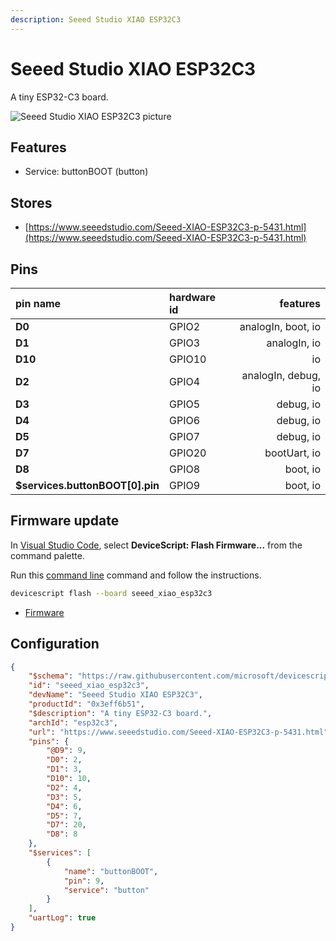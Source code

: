 ```yaml
---
description: Seeed Studio XIAO ESP32C3
---
```

# Seeed Studio XIAO ESP32C3


A tiny ESP32-C3 board.


![Seeed Studio XIAO ESP32C3 picture](https://microsoft.github.io/jacdac-docs/images/devices/seeed-studio/xiaoesp32c3v00.catalog.jpg)

## Features

-  Service: buttonBOOT (button)

## Stores

-  [https://www.seeedstudio.com/Seeed-XIAO-ESP32C3-p-5431.html](https://www.seeedstudio.com/Seeed-XIAO-ESP32C3-p-5431.html)

## Pins

| pin name | hardware id | features |
|:---------|:------------|---------:|
| **D0** |  GPIO2 |  analogIn,  boot,  io |
| **D1** |  GPIO3 |  analogIn,  io |
| **D10** |  GPIO10 |  io |
| **D2** |  GPIO4 |  analogIn,  debug,  io |
| **D3** |  GPIO5 |  debug,  io |
| **D4** |  GPIO6 |  debug,  io |
| **D5** |  GPIO7 |  debug,  io |
| **D7** |  GPIO20 |  bootUart,  io |
| **D8** |  GPIO8 |  boot,  io |
| **$services.buttonBOOT[0].pin** |  GPIO9 |  boot,  io |



## Firmware update

In [Visual Studio Code](/getting-started/vscode),
select **DeviceScript: Flash Firmware...** from the command palette.
        
Run this [command line](/api/cli) command and follow the instructions.

```bash
devicescript flash --board seeed_xiao_esp32c3
```


- [Firmware](https://github.com/microsoft/devicescript-esp32/releases/latest/download/devicescript-esp32c3-seeed_xiao_esp32c3-0x0.bin)

## Configuration

```json title="seeed_xiao_esp32c3.json"
{
    "$schema": "https://raw.githubusercontent.com/microsoft/devicescript-esp32/main/boards/esp32deviceconfig.schema.json",
    "id": "seeed_xiao_esp32c3",
    "devName": "Seeed Studio XIAO ESP32C3",
    "productId": "0x3eff6b51",
    "$description": "A tiny ESP32-C3 board.",
    "archId": "esp32c3",
    "url": "https://www.seeedstudio.com/Seeed-XIAO-ESP32C3-p-5431.html",
    "pins": {
        "@D9": 9,
        "D0": 2,
        "D1": 3,
        "D10": 10,
        "D2": 4,
        "D3": 5,
        "D4": 6,
        "D5": 7,
        "D7": 20,
        "D8": 8
    },
    "$services": [
        {
            "name": "buttonBOOT",
            "pin": 9,
            "service": "button"
        }
    ],
    "uartLog": true
}
```
